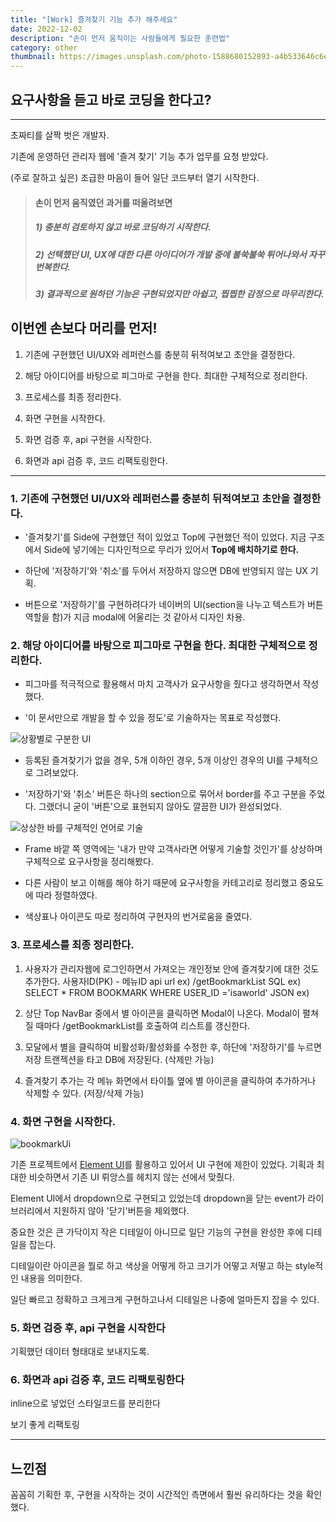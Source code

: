 ```yaml
---
title: "[Work] 즐겨찾기 기능 추가 해주세요"
date: 2022-12-02
description: "손이 먼저 움직이는 사람들에게 필요한 훈련법"
category: other
thumbnail: https://images.unsplash.com/photo-1588680152893-a4b533646c6e?ixlib=rb-4.0.3&ixid=MnwxMjA3fDB8MHxwaG90by1wYWdlfHx8fGVufDB8fHx8&auto=format&fit=crop&w=1052&q=80
---
```


<h2 className={`dark:text-white`}>요구사항을 듣고 바로 코딩을 한다고?</h2>

---

초짜티를 살짝 벗은 개발자.

기존에 운영하던 관리자 웹에 '즐겨 찾기' 기능 추가 업무를 요청 받았다.

(주로 잘하고 싶은) 조급한 마음이 들어 일단 코드부터 열기 시작한다.

> #### 손이 먼저 움직였던 과거를 떠올려보면
> ##### 1) 충분히 검토하지 않고 바로 코딩하기 시작한다.
> ##### 2) 선택했던 UI, UX에 대한 다른 아이디어가 개발 중에 불쑥불쑥 튀어나와서 자꾸 번복한다.
> ##### 3) 결과적으로 원하던 기능은 구현되었지만 아쉽고, 찝찝한 감정으로 마무리한다.

## 이번엔 손보다 머리를 먼저!

1. 기존에 구현했던 UI/UX와 레퍼런스를 충분히 뒤적여보고 초안을 결정한다.

2. 해당 아이디어를 바탕으로 피그마로 구현을 한다. 최대한 구체적으로 정리한다.

3. 프로세스를 최종 정리한다.

4. 화면 구현을 시작한다.

5. 화면 검증 후, api 구현을 시작한다.

6. 화면과 api 검증 후, 코드 리팩토링한다.

---

### 1. 기존에 구현했던 UI/UX와 레퍼런스를 충분히 뒤적여보고 초안을 결정한다.

- '즐겨찾기'를 Side에 구현했던 적이 있었고 Top에 구현했던 적이 있었다. 지금 구조에서 Side에 넣기에는 디자인적으로 무리가 있어서 <b>Top에 배치하기로 한다.</b>

- 하단에 '저장하기'와 '취소'를 두어서 저장하지 않으면 DB에 반영되지 않는 UX 기획.

- 버튼으로 '저장하기'를 구현하려다가 네이버의 UI(section을 나누고 텍스트가 버튼 역할을 함)가 지금 modal에 어울리는 것 같아서 디자인 차용.


### 2. 해당 아이디어를 바탕으로 피그마로 구현을 한다. 최대한 구체적으로 정리한다.

- 피그마를 적극적으로 활용해서 마치 고객사가 요구사항을 줬다고 생각하면서 작성했다.

- '이 문서만으로 개발을 할 수 있을 정도'로 기술하자는 목표로 작성했다.

![상황별로 구분한 UI](https://user-images.githubusercontent.com/57585701/204979424-12cfa690-47b8-46d7-9be1-9ec79c8f1e0a.png)
* 등록된 즐겨찾기가 없을 경우, 5개 이하인 경우, 5개 이상인 경우의 UI를 구체적으로 그려보았다.

* '저장하기'와 '취소' 버튼은 하나의 section으로 묶어서 border를 주고 구분을 주었다. 그랬더니 굳이 '버튼'으로 표현되지 않아도 깔끔한 UI가 완성되었다.

![상상한 바를 구체적인 언어로 기술](https://user-images.githubusercontent.com/57585701/204979728-1e57744f-3944-4282-a706-2b0e41cf3b57.png)

* Frame 바깥 쪽 영역에는 '내가 만약 고객사라면 어떻게 기술할 것인가'를 상상하며 구체적으로 요구사항을 정리해봤다.

* 다른 사람이 보고 이해를 해야 하기 때문에 요구사항을 카테고리로 정리했고 중요도에 따라 정렬하였다.

* 색상표나 아이콘도 따로 정리하여 구현자의 번거로움을 줄였다.


### 3. 프로세스를 최종 정리한다.

1. 사용자가 관리자웹에 로그인하면서 가져오는 개인정보 안에 즐겨찾기에 대한 것도 추가한다. 사용자ID(PK) - 메뉴ID
api url ex) /getBookmarkList
SQL ex) SELECT * FROM BOOKMARK WHERE USER_ID ='isaworld'
JSON ex)

2. 상단 Top NavBar 중에서 별 아이콘을 클릭하면 Modal이 나온다. Modal이 펼쳐질 때마다 /getBookmarkList를 호출하여 리스트를 갱신한다.

3. 모달에서 별을 클릭하여 비활성화/활성화를 수정한 후, 하단에 '저장하기'를 누르면 저장 트랜젝션을 타고 DB에 저장된다. (삭제만 가능)

4. 즐겨찾기 추가는 각 메뉴 화면에서 타이틀 옆에 별 아이콘을 클릭하여 추가하거나 삭제할 수 있다. (저장/삭제 가능)


### 4. 화면 구현을 시작한다.

![bookmarkUi](https://user-images.githubusercontent.com/57585701/205220762-78bb99d6-1a1d-4b81-8415-8266d0888070.gif)

기존 프로젝트에서 [Element UI](https://element.eleme.io/#/en-US/component/dropdown)를 활용하고 있어서 UI 구현에 제한이 있었다. 기획과 최대한 비슷하면서 기존 UI 뤼앙스를 헤치지 않는 선에서 맞췄다.

Element UI에서 dropdown으로 구현되고 있었는데 dropdown을 닫는 event가 라이브러리에서 지원하지 않아 '닫기'버튼을 제외했다.


중요한 것은 큰 가닥이지 작은 디테일이 아니므로 일단 기능의 구현을 완성한 후에 디테일을 잡는다.

디테일이란 아이콘을 뭘로 하고 색상을 어떻게 하고 크기가 어떻고 저떻고 하는 style적인 내용을 의미한다.

일단 빠르고 정확하고 크게크게 구현하고나서 디테일은 나중에 얼마든지 잡을 수 있다.


### 5. 화면 검증 후, api 구현을 시작한다

기획했던 데이터 형태대로 보내지도록.

### 6. 화면과 api 검증 후, 코드 리팩토링한다

inline으로 넣었던 스타일코드를 분리한다

보기 좋게 리팩토링

---

## 느낀점
꼼꼼히 기획한 후, 구현을 시작하는 것이 시간적인 측면에서 훨씬 유리하다는 것을 확인했다.

